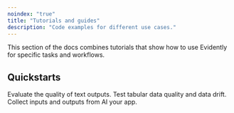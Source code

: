 ```yaml
---
noindex: "true"
title: "Tutorials and guides"
description: "Code examples for different use cases."
---
```


This section of the docs combines tutorials that show how to use Evidently for specific tasks and workflows.

## Quickstarts

<CardGroup cols={3}>
  <Card title="LLM quickstart" icon="comment-text" href="/quickstart_llm">
    Evaluate the quality of text outputs.
  </Card>

  <Card title="ML quickstart" icon="table" href="/quickstart_ml">
    Test tabular data quality and data drift.
  </Card>

   <Card title="Tracing quickstart" icon="bars-staggered" href="/quickstart_ml">
    Collect inputs and outputs from AI your app.
  </Card>

</CardGroup>
